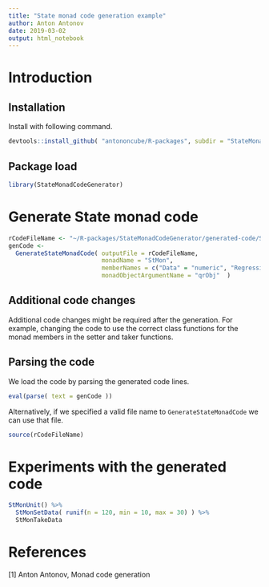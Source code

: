 ```yaml
---
title: "State monad code generation example"
author: Anton Antonov
date: 2019-03-02
output: html_notebook
---
```


# Introduction

## Installation

Install with following command.

```r
devtools::install_github( "antononcube/R-packages", subdir = "StateMonadCodeGenerator")
```

## Package load

```r
library(StateMonadCodeGenerator)
```

# Generate State monad code

```r
rCodeFileName <- "~/R-packages/StateMonadCodeGenerator/generated-code/StMon.R"
genCode <- 
  GenerateStateMonadCode( outputFile = rCodeFileName, 
                          monadName = "StMon", 
                          memberNames = c("Data" = "numeric", "RegressionFunctions" = "list", "Outliers" = "list" ), 
                          monadObjectArgumentName = "qrObj"  )
```

## Additional code changes

Additional code changes might be required after the generation.
For example, changing the code to use the correct class functions for the monad members
in the setter and taker functions.

## Parsing the code

We load the code by parsing the generated code lines.

```r
eval(parse( text = genCode ))
```

Alternatively, if we specified a valid file name to `GenerateStateMonadCode`
we can use that file.

```r
source(rCodeFileName)
```

# Experiments with the generated code

```r
StMonUnit() %>% 
  StMonSetData( runif(n = 120, min = 10, max = 30) ) %>% 
  StMonTakeData
```


# References

[1] Anton Antonov, Monad code generation
